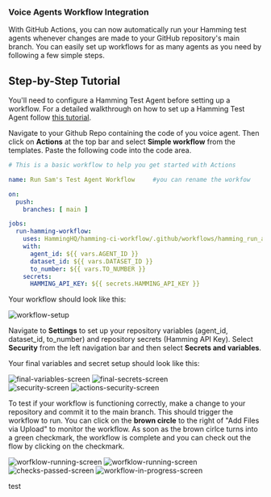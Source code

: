 ### Voice Agents Workflow Integration

With GitHub Actions, you can now automatically run your Hamming test agents whenever changes are made to your GitHub repository's main branch. 
You can easily set up workflows for as many agents as you need by following a few simple steps.

## Step-by-Step Tutorial

<Note> 

You'll need to configure a Hamming Test Agent before setting up a workflow. For a detailed walkthrough on how to set up a Hamming Test Agent follow 
[this tutorial](https://docs.hamming.ai/guides/voice-agent). 

</Note>

<Steps>

 <Step title="Set Up Workflow on Github">

Navigate to your Github Repo containing the code of you voice agent. 
Then click on **Actions** at the top bar and select **Simple workflow** from the templates.
Paste the following code into the code area.


```yml
# This is a basic workflow to help you get started with Actions

name: Run Sam's Test Agent Workflow     #you can rename the workfow

on:
  push:
    branches: [ main ]

jobs:
  run-hamming-workflow:
    uses: HammingHQ/hamming-ci-workflow/.github/workflows/hamming_run_agent.yml@main
    with:
      agent_id: ${{ vars.AGENT_ID }}
      dataset_id: ${{ vars.DATASET_ID }}
      to_number: ${{ vars.TO_NUMBER }}
    secrets:
      HAMMING_API_KEY: ${{ secrets.HAMMING_API_KEY }}
```

Your workflow should look like this:

<Frame caption="Final Workflow Setup">
 <img src="/images/workflow-setup.png" alt="workflow-setup" style={{ width: "70%", height: "auto",borderRadius: "10px" }} />
</Frame>

  </Step>

<Step title="Configure your Variables & Secrets">

Navigate to **Settings** to set up your repository variables (agent_id, dataset_id, to_number) and repository secrets (Hamming API Key). 
Select **Security** from the left navigation bar and then select **Secrets and variables**.

Your final variables and secret setup should look like this:

<div style={{ display: "flex", justifyContent: "space-between" }}>
<Frame caption="Final Variables Setup">
<img src="/images/final-variables-screen.png" alt="final-variables-screen" style={{ width: "90%", height: "auto",borderRadius: "10px" }} />
</Frame>
<Frame caption="Final Secrets Setup">
<img src="/images/final-secrets-screen.png" alt="final-secrets-screen" style={{ width: "90%", height: "auto",borderRadius: "10px" }} />
</Frame>
</div>


<Accordion icon="magnifying-glass" title="Finding Secrets and Variables on Github">
<div style={{ display: "flex", justifyContent: "space-between" }}>
<img src="/images/security-screen.png" alt="security-screen" style={{ width: "100%", height: "auto",borderRadius: "10px" }} />
<img src="/images/actions-secret-and-variables-screen.png" alt="actions-security-screen" style={{ width: "100%", height: "auto",borderRadius: "10px" }} />
</div>
</Accordion>

</Step>

<Step title="Kick Off Test Run">

To test if your workflow is functioning correctly, make a change to your repository and commit it to the main branch. This should trigger the workflow to run. You can click on the **brown circle** to the right of "Add Files via Upload" to monitor the workflow. As soon as the brown cirlce turns into a green checkmark, the workflow is complete and you can check out the flow by clicking on the checkmark.

<div style={{ display: "flex", justifyContent: "space-between" }}>
<Frame caption="Workflow In Progress">
<img src="/images/workflow-running-screen.png" alt="worfklow-running-screen" style={{ width: "70%", height: "auto",borderRadius: "10px" }} />
</Frame>
<Frame caption="Workflow Complete">
<img src="/images/workflow-complete-screen.png" alt="worfklow-running-screen" style={{ width: "70%", height: "auto",borderRadius: "10px" }} />
</Frame>
</div>

<div style={{ display: "flex", justifyContent: "space-between" }}>
<Frame caption="Successful Workflow">
<img src="/images/checks-passed-screen.png" alt="checks-passed-screen" style={{ width: "80%", height: "auto",borderRadius: "10px" }} />
</Frame>
<Frame caption="Detailed Workflow Tracking">
<img src="/images/workflow-in-progress-screen.png" alt="workflow-in-progress-screen" style={{ width: "80%", height: "auto",borderRadius: "10px" }} />
</Frame>
</div>


  </Step>

<Step title="Check the results of the Test " >

test
  </Step>

</Steps>




